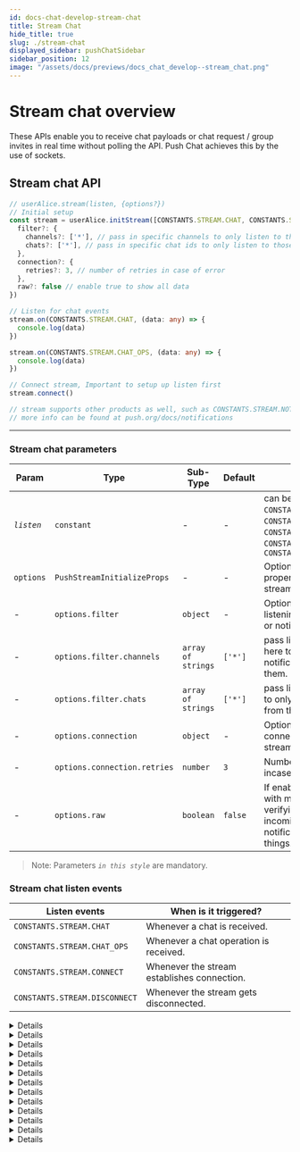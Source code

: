 ```yaml
---
id: docs-chat-develop-stream-chat
title: Stream Chat
hide_title: true
slug: ./stream-chat
displayed_sidebar: pushChatSidebar
sidebar_position: 12
image: "/assets/docs/previews/docs_chat_develop--stream_chat.png"
---
```


# Stream chat overview

These APIs enable you to receive chat payloads or chat request / group invites in real time without polling the API. Push Chat achieves this by the use of sockets.

<head>
  <title>Stream Chats | Push Chat | Push Documentation</title>
</head>


## Stream chat API

<Tabs className="codetabs" groupId="code-examples">
  <TabItem value="js" attributes={{className: "codetab js"}} default>

```typescript
// userAlice.stream(listen, {options?})
// Initial setup
const stream = userAlice.initStream([CONSTANTS.STREAM.CHAT, CONSTANTS.STREAM.CHAT_OPS], {
  filter?: {
    channels?: ['*'], // pass in specific channels to only listen to those
    chats?: ['*'], // pass in specific chat ids to only listen to those
  },
  connection?: {
    retries?: 3, // number of retries in case of error
  },
  raw?: false // enable true to show all data
})

// Listen for chat events
stream.on(CONSTANTS.STREAM.CHAT, (data: any) => {
  console.log(data)
})

stream.on(CONSTANTS.STREAM.CHAT_OPS, (data: any) => {
  console.log(data)
})

// Connect stream, Important to setup up listen first
stream.connect()

// stream supports other products as well, such as CONSTANTS.STREAM.NOTIF
// more info can be found at push.org/docs/notifications
```

  </TabItem>
</Tabs>

---

### Stream chat parameters
| Param      | Type                         | Sub-Type                               | Default       | Remarks                                                                                 |
| ---------- | ---------------------------- | -------------------------------------- | ------------- | --------------------------------------------------------------------------------------- |
| _`listen`_ | `constant`                   | -                                      | -             | can be `CONSTANTS.STREAM.CHAT`, `CONSTANTS.STREAM.CHAT_OPS`, `CONSTANTS.STREAM.NOTIF`, `CONSTANTS.STREAM.CONNECT`, `CONSTANTS.STREAM.DISCONNECT` |
| `options`  | `PushStreamInitializeProps`  | -                                      | -             | Optional configuration properties for initializing the stream.                          |
| -          | `options.filter`             | `object`                               | -             | Option to configure to enable listening to only certain chats or notifications.         |
| -          | `options.filter.channels`    | `array of strings`                     | `['*']`       | pass list of **channels** over here to only listen to notifications coming from them.   |
| -          | `options.filter.chats`       | `array of strings`                     | `['*']`       | pass list of **chatids** over here to only listen to chats coming from them.            |
| -          | `options.connection`         | `object`                               | -             | Option to configure the connection settings of the stream                               |
| -          | `options.connection.retries` | `number`                               | `3`           | Number of automatic retries incase of error                                             |
| -          | `options.raw`                | `boolean`                              | `false`       | If enabled, will also respond with meta data useful in verifying the integrity of incoming chats or notifications among other things. |

> Note: Parameters _`in this style`_ are mandatory.

### Stream chat listen events

| Listen events                 | When is it triggered?                                                          |
| ----------------------------- | ------------------------------------------------------------------------------ |
| `CONSTANTS.STREAM.CHAT`       | Whenever a chat is received.                                                   |
| `CONSTANTS.STREAM.CHAT_OPS`   | Whenever a chat operation is received.                                         |
| `CONSTANTS.STREAM.CONNECT`    | Whenever the stream establishes connection.                                    |
| `CONSTANTS.STREAM.DISCONNECT` | Whenever the stream gets disconnected.                                         |

<Details summary="Expected response (CONSTANTS.STEAM.CHAT - Chat Request Stream)">

```typescript
{
  "event": "chat.request",
  "origin": "other",
  "timestamp": "1696576961629",
  "chatId": "b6f53ac38d0698ea64e6c4b0f024437ac2271ca869413d5f779d7cda75de1aaa",
  "from": "eip155:0x0aF73cF3b072E39A46D78E6c4fbaA058A138Bc05",
  "to": [
      "eip155:0x52C6050536a77A405F03b6Da3F98Db9Ca69ad899"
  ],
  "message": {
      "type": "Text",
      "content": "Hey There!!!"
  },
  "meta": {
      "group": false
  },
  "reference": "bafyreid7b7m5ub3ouybgp2nzu733vle73bem5jcz5lg5u2epknncfhfeuy",
  "raw": {
    "fromCAIP10": "eip155:0x0aF73cF3b072E39A46D78E6c4fbaA058A138Bc05",
    "toCAIP10": "eip155:0x52C6050536a77A405F03b6Da3F98Db9Ca69ad899",
    "fromDID": "eip155:0x0aF73cF3b072E39A46D78E6c4fbaA058A138Bc05",
    "toDID": "eip155:0x52C6050536a77A405F03b6Da3F98Db9Ca69ad899",
    "encType": "pgp",
    "encryptedSecret": "-----BEGIN PGP MESSAGE-----\n\nwcBMAyaG8qwtJd4vAQf+JbzXYRQZ4Tm+8P+igfgH5kHFxMdd6XD11+UgyX3o\nhvxIaH43AjtpAuhNCvVVnmmIjWHAnCye7IDrT5BFEYVI03FaxxMyAwxvROTe\nb1xn4R5TmXPzuZ2N0AGbD1iTAqvPjLj3UvHJJihilOOAs5rqUNmWns4+xWr6\n8Znl5J2RyyqxJ3+LnHn4N6Spwm1gFzJ0alS2gwp+Tdi7OEPRiiWTkIcrdRcw\nKUv1i3aJw4Jyd9wDz6jldNBsa3L8RHUf47Oo4b/17dEqeFkioKCuWyH/DlKO\nkxZRsZEGUDR8ILKCRxbQw7RwWjxQnUeP+4oRuGC6P34zxZEJofHFz/8VWjlG\necHATAOhR72eaWLr8wEIAJEP2F/ocesJWKafpUzIN33fTTIFBjIvVB5GXb/V\nRvtwgRqsrKoudQLUf3ybsH2jw5JOmA8nV4Kc/aB/DVtvSyfObLxxngXe4HnD\n4OlUBGH80Z/RC2p6egrxIQUu1AMhTpu9SJ3HApTHHkDtGetp9Lnax5AxEV2t\ntFQWgkfwYy0xz2UuU+f85skTDgHBn7cW4Hb8WAaXWptpoGIlxMaVQYcHzA8A\ny7opcoPJPlE7AtRVQDmrQDLMZTRjxPwu9+vOYSh9bC3QFXE8PQeaseK379BG\no8wL6lnfX9mOdX3xaXRBuccm5akT61UGHnFH1zZv+rhyM67/bVCsIHEsG2Mt\nSHrSQAG/I7P/KleW2A4iEKPW8LAV1hGFkZZj1YumMGqHocTLncC8QwKzzHzi\nKyO4PxEL0qhgP16ya+vzT0PazgQnYtA=\n=AmIG\n-----END PGP MESSAGE-----\n",
    "signature": "-----BEGIN PGP SIGNATURE-----\n\nwsBzBAEBCAAnBQJlH7XBCRCfItQMnVG/eBYhBKTq6JYHJG7fZv5Yop8i1Ayd\nUb94AACmjgf/XGx0k/OMCg7XNIb5DjPMtiDuSU9Gm5KSUGhoBDIatNhrgZsj\nhULiKdk0DG1tk6G6a1/IpxM17obw4q3OI6QrT5TdgNS5c4kNRJ65xN0smxLl\nZC9fM5GEoTNI9CMIghH+zTesmVxkq6cS5iwzFJNgV05MoCa+HBCSHR3oLKFU\nH2muI7veUj1/yF93OEqtsqUjsgVr+bsqSVhwD8hcjS4AlRmHgBCLdwMWSOnK\nqFFV/0X/SZXnq0Jy2NULGFGTuQSV6NhB448HMEToxGrVbkYhPxRazBbEaSxD\nDrYQ+8b6EQBSJlPCKO3MAV8CNMNbfwwGo1RtXm6+xZj3DCHEdiU96w==\n=BRdW\n-----END PGP SIGNATURE-----\n",
    "sigType": "pgpv2",
    "verificationProof": "pgpv2:-----BEGIN PGP SIGNATURE-----\n\nwsBzBAEBCAAnBQJlH7XBCRCfItQMnVG/eBYhBKTq6JYHJG7fZv5Yop8i1Ayd\nUb94AAClEggAxIFP9BJNwHzqUlEB8UD7gK+wNJxx5Nc7b31y0edUiSL6MWGL\n/b82efqACFNi2yc8/3xreJZr5ZuyHHSuCAb6zRamBS4QYTD+cMhNwpUTPiQE\ngyGZejVP8o+ko4N//itioi43BC619iSs7OTCvXkWS+gLFvOeRrBBPfp/15NG\nbeTavruBfiIUBR3YGtlcY296LLmo2YCEz49B1q/nQ+Ant1UNdhmuVhqU6W5l\nBzV3mLkxnlxpey9JNnNjC6tiKDB34OI06aYc863mLphk0R3obzGyt3XQqgL2\noteUPdkfPsJb3DCdq9F/XRNNJtypnAWeuMk8T5OK44FfLnjo26lwHQ==\n=QPQd\n-----END PGP SIGNATURE-----\n",
    "previousReference": null
  }
}
```

</Details>

<Details summary="Expected response (CONSTANTS.STEAM.CHAT - Chat accept stream)">

```typescript
{
  "event": "chat.accept",
  "origin": "self",
  "timestamp": "1696576962016",
  "chatId": "b6f53ac38d0698ea64e6c4b0f024437ac2271ca869413d5f779d7cda75de1aaa",
  "from": "eip155:0x52C6050536a77A405F03b6Da3F98Db9Ca69ad899",
  "to": [
      "eip155:0x0aF73cF3b072E39A46D78E6c4fbaA058A138Bc05"
  ],
  "message": {
      "type": null,
      "content": null
  },
  "meta": {
      "group": false
  },
  "reference": null,
  "raw": {
    "fromCAIP10": "eip155:0x52C6050536a77A405F03b6Da3F98Db9Ca69ad899",
    "toCAIP10": "eip155:0x0aF73cF3b072E39A46D78E6c4fbaA058A138Bc05",
    "fromDID": "eip155:0x52C6050536a77A405F03b6Da3F98Db9Ca69ad899",
    "toDID": "eip155:0x0aF73cF3b072E39A46D78E6c4fbaA058A138Bc05",
    "encType": "",
    "encryptedSecret": null,
    "signature": "-----BEGIN PGP SIGNATURE-----\n\nwsBzBAEBCAAnBQJlH7XBCRAMkuwWk00HQxYhBKHMQtCl0iVWLJla7QyS7BaT\nTQdDAAAE+Af/U8h9c2tBPq6PjvDvjjs+yL/qTadagegzLZN0Gd9pT1kAmZ50\n+J1+f05oLCFdFcVTFz8dFZpueh+0s/8daXJ1uKVTBPPpfvWRInkD2KxlRrMu\n6gry3Tr2Fb1k8nIulIB/GSs7A85jJZQaG5WShZmfvg03bMadNIYmgl3ACmEe\nX3VovLFM5VLzuzKJGTn+7OM1VrZlZdsMRa7nfIdMKafMEEJcr41bmXCeYfzN\nw24kEO9/tAGaHzSRLsoNYxYDjby45OU1AJUHaLwjInk0klugcw7GWfMM3r2u\nE8qDuDZ0eveI6yArosK9amBlGF26l4UhEVPbCpumMrBBoItU03MPRw==\n=InOB\n-----END PGP SIGNATURE-----\n",
    "sigType": "pgp",
    "verificationProof": "pgp-----BEGIN PGP SIGNATURE-----\n\nwsBzBAEBCAAnBQJlH7XBCRAMkuwWk00HQxYhBKHMQtCl0iVWLJla7QyS7BaT\nTQdDAAAE+Af/U8h9c2tBPq6PjvDvjjs+yL/qTadagegzLZN0Gd9pT1kAmZ50\n+J1+f05oLCFdFcVTFz8dFZpueh+0s/8daXJ1uKVTBPPpfvWRInkD2KxlRrMu\n6gry3Tr2Fb1k8nIulIB/GSs7A85jJZQaG5WShZmfvg03bMadNIYmgl3ACmEe\nX3VovLFM5VLzuzKJGTn+7OM1VrZlZdsMRa7nfIdMKafMEEJcr41bmXCeYfzN\nw24kEO9/tAGaHzSRLsoNYxYDjby45OU1AJUHaLwjInk0klugcw7GWfMM3r2u\nE8qDuDZ0eveI6yArosK9amBlGF26l4UhEVPbCpumMrBBoItU03MPRw==\n=InOB\n-----END PGP SIGNATURE-----\n",
    "previousReference": null
  }
}
```

</Details>

<Details summary="Expected response (CONSTANTS.STEAM.CHAT - Chat message stream)">

```typescript
{
  "event": "chat.message",
  "origin": "other",
  "timestamp": "1696576962232",
  "chatId": "b6f53ac38d0698ea64e6c4b0f024437ac2271ca869413d5f779d7cda75de1aaa",
  "from": "eip155:0x0aF73cF3b072E39A46D78E6c4fbaA058A138Bc05",
  "to": [
      "eip155:0x52C6050536a77A405F03b6Da3F98Db9Ca69ad899"
  ],
  "message": {
      "type": "Text",
      "content": "Hey There!!!"
  },
  "meta": {
      "group": false
  },
  "reference": "bafyreich6wtnzojmgqft6eudx43y4xir2emfnhxqlvyy7rq6a73w7szywe",
  "raw": {
    "fromCAIP10": "eip155:0x0aF73cF3b072E39A46D78E6c4fbaA058A138Bc05",
    "toCAIP10": "eip155:0x52C6050536a77A405F03b6Da3F98Db9Ca69ad899",
    "fromDID": "eip155:0x0aF73cF3b072E39A46D78E6c4fbaA058A138Bc05",
    "toDID": "eip155:0x52C6050536a77A405F03b6Da3F98Db9Ca69ad899",
    "encType": "pgp",
    "encryptedSecret": "-----BEGIN PGP MESSAGE-----\n\nwcBMAyaG8qwtJd4vAQf9Fg4udBKFN/Pqd9+bi5dqGnLr/PJbRHaIljRlzt5R\nm+6sPUeGyVkXcFdGbSnUKG0M7rtwKVOg0LiCX/oFx//k6ULJWJNVpuZsy4QT\nGYZevcU6dEPMMw4KSG/KJb+sdTAqlRPegibfrfg7YK/Mr9xd0DbN8K9CFsqC\nW/CYz0AkgZS/wN2099cy9WEgesv9yHMd1tU+59A/gAjmI5qk1ge3PvReKGP/\ncSWCX4wz0lioviib7g9zdw79ecpJThmWXKWaW/dPikcNYUTCbK31gY9TuRsy\nS+z+7AdddGj0hqgQvZIfj4XHgHbpQrRisddbgc1AE1xV7eiiT2jtNPswtsat\n48HATAOhR72eaWLr8wEIAJ06+SdpAuQT6mdlIAo/Kttiyd71UkxgMlappQKQ\nM5e2aei/H/C93EFYIitVHobeH/Q8Y89k4E+Plopo23OS6TGGbWIUl0PSJkyg\nxAIyC8J4RfqylCp+k/d9ZxZP/l0WrrXo9SqGOfXnAVm/IITLl8hlG7dvSztI\ng8ndUrk8Af3Jwq4vbrbUOMr2ophzV027HVWQl53Dez/e+DfpuyvT2uDAevTw\nf82H0+2DIz3jzj3rNfkvyA6C3InhW37K4JNh+T3XlL7qWV77XTWFN0yLzZwP\nrW0hLWV5YGAj0kqpup5oY4H1ANPknRiNxP6hUrQH5ZkHPahEUo78gpP70qgc\nZafSQAHfRbVWZC7J+0OF15W+dR3iM8Ngrz/PjYEchVo73a8uBtNk4mSai8o7\nv1A2hx74RVX6yN05D8Bxpf6u7wQMXB8=\n=T81R\n-----END PGP MESSAGE-----\n",
    "signature": "-----BEGIN PGP SIGNATURE-----\n\nwsBzBAEBCAAnBQJlH7XCCRCfItQMnVG/eBYhBKTq6JYHJG7fZv5Yop8i1Ayd\nUb94AAB/NQf/bwUkzVHV6/ODTtnjeA0y0kqEv3OAzbYoG60QdgNf3zAEmFbk\nf4ULNghzvl3Nt3S7TYsF06xu4gzzsjaOt8glPxJCiZUa3lXdJH53X5+VCbZV\nSWJuip9tdljAv4zg27+ZAGrwyC4NrTHE8t1b8mDHLTgJeqae6dJHjScmCXKZ\ngBZb2mNeVYWklg1mpCuXxB8YJpeFKDgSYeZ3C+YNSGAmoCyICRpYvxYo038P\nDehkFMS3HHvSGjFslcDN0D9l8gWY/4H520Rfer4GHJoFMSZeKlyWkQRCNPNz\nFY3fjmPLuimbEnnzd9Nxw1kbx4P9SBEEa4xhEjJnxx/sAnQxJX72RQ==\n=1zuZ\n-----END PGP SIGNATURE-----\n",
    "sigType": "pgpv2",
    "verificationProof": "pgpv2:-----BEGIN PGP SIGNATURE-----\n\nwsBzBAEBCAAnBQJlH7XCCRCfItQMnVG/eBYhBKTq6JYHJG7fZv5Yop8i1Ayd\nUb94AACE2wf9GQq+/lkGQ7HVVmLF3SnSRI0IM9s4OvLckwjyd1i3D1lLnwu5\nVaPj+VxKZSBe+GHHukd/gQ+qYr9fhfHNMQ019AfHfz81kCCai6KhExH3YVbE\nsrL+j2bwttfcRjRWy/MoHo1T6M9F8PR4jm4aaktTSliApRE0k92Igm8Gw5it\nUaP1/qDIOQRjlofa7wAyDz7Kf83/WkbS78+MJZP0JWL9znhdFH5em8RvVYpS\nMa7/Skl8BnCr46BIfcd4Urd9q/RECKA4WJaxpOosH42MJQ4DLJ2iRnzZKkyr\nyZBfXXyiMA5goy+uzJzVhA5tlsHZp3jUFEZSvofaMX6a5UopweHMGw==\n=Wp+E\n-----END PGP SIGNATURE-----\n",
    "previousReference": "bafyreid7b7m5ub3ouybgp2nzu733vle73bem5jcz5lg5u2epknncfhfeuy"
  }
}
```

</Details>

<Details summary="Expected response (CONSTANTS.STEAM.CHAT - Chat rejection stream)">

```typescript
{
  "event": "chat.reject",
  "origin": "self",
  "timestamp": "1696577053528",
  "chatId": "e819ff24ee06d44927bdc0c0967bd55b6410d389c29c72c329dcce4dca9f413d",
  "from": "eip155:0xd49F5038C4baA79DF1f1191d6B18FF55D06a4648",
  "to": [
    "eip155:0x1fd48A2697Bdfd5A63436cEf5548e095649B65a7"
  ],
  "message": {
    "type": null,
    "content": null
  },
  "meta": {
    "group": false
  },
  "reference": null,
  "raw": {
    "fromCAIP10": "eip155:0xd49F5038C4baA79DF1f1191d6B18FF55D06a4648",
    "toCAIP10": "eip155:0x1fd48A2697Bdfd5A63436cEf5548e095649B65a7",
    "fromDID": "eip155:0xd49F5038C4baA79DF1f1191d6B18FF55D06a4648",
    "toDID": "eip155:0x1fd48A2697Bdfd5A63436cEf5548e095649B65a7",
    "encType": "",
    "encryptedSecret": null,
    "signature": "-----BEGIN PGP SIGNATURE-----\n\nwsBzBAEBCAAnBQJlH7YdCRCAVGEKwfvuDBYhBDuMv0sczhcV+XqGZYBUYQrB\n++4MAACNGQf/UM17dLBNzMLEmhfThqnxdXo1w1n4U/1DCSmzavvJ2CmCXvTU\nfekuTaxEEGQ83yKeI85KEkHdKgYpNmNa7O5OfOekjum4kRLi8qo4yVH6uard\nEiV+r4i52gWAqdrZOuFqWOLpbtWzMXF3gl6f+Sq5VT/SIi2/g5lO/bYd4QFX\n7cm/J+M5MzDJvxDht29bwDMylJVJXYr93xsEsLUAG0xo71mzsnEc7aSCxY71\nGw+4/KstoSDT40pvoZLw7qRidmHOt5QLHI6wpcztdo8ALDByYpIifV/J7lao\ns4bDS0TOXCb8/F6MQt2SXRKD8pIvzQ3CZBBZSKg+29Muq7Gw8hDq/A==\n=lcfd\n-----END PGP SIGNATURE-----\n",
    "sigType": "pgp",
    "verificationProof": "pgp-----BEGIN PGP SIGNATURE-----\n\nwsBzBAEBCAAnBQJlH7YdCRCAVGEKwfvuDBYhBDuMv0sczhcV+XqGZYBUYQrB\n++4MAACNGQf/UM17dLBNzMLEmhfThqnxdXo1w1n4U/1DCSmzavvJ2CmCXvTU\nfekuTaxEEGQ83yKeI85KEkHdKgYpNmNa7O5OfOekjum4kRLi8qo4yVH6uard\nEiV+r4i52gWAqdrZOuFqWOLpbtWzMXF3gl6f+Sq5VT/SIi2/g5lO/bYd4QFX\n7cm/J+M5MzDJvxDht29bwDMylJVJXYr93xsEsLUAG0xo71mzsnEc7aSCxY71\nGw+4/KstoSDT40pvoZLw7qRidmHOt5QLHI6wpcztdo8ALDByYpIifV/J7lao\ns4bDS0TOXCb8/F6MQt2SXRKD8pIvzQ3CZBBZSKg+29Muq7Gw8hDq/A==\n=lcfd\n-----END PGP SIGNATURE-----\n",
    "previousReference": null
  }
}
```

</Details>

<Details summary="Expected response (CONSTANTS.STEAM.CHAT - Group chat message stream)">

```typescript
{
  "event": "chat.message",
  "origin": "self",
  "timestamp": "1696576220066",
  "chatId": "a64abd4256a607e7bd2ab4068d9024ddb0d355687267c0e39eb31a3a7d245ab0",
  "from": "eip155:0x9d57759F2D0cbf19D6cfAf72C5A4c4B1A2443500",
  "to": [
    "a64abd4256a607e7bd2ab4068d9024ddb0d355687267c0e39eb31a3a7d245ab0"
  ],
  "message": {
    "type": "Text",
    "content": "Hello"
  },
  "meta": {
    "group": true
  },
  "reference": "bafyreidheq2764lxdi2plbp4mik24ohtjfyvfbmkde2wsb2ahvwdjrwygq",
  "raw": {
    "fromCAIP10": "eip155:0x9d57759F2D0cbf19D6cfAf72C5A4c4B1A2443500",
    "toCAIP10": "a64abd4256a607e7bd2ab4068d9024ddb0d355687267c0e39eb31a3a7d245ab0",
    "fromDID": "eip155:0x9d57759F2D0cbf19D6cfAf72C5A4c4B1A2443500",
    "toDID": "a64abd4256a607e7bd2ab4068d9024ddb0d355687267c0e39eb31a3a7d245ab0",
    "encType": "PlainText",
    "encryptedSecret": "",
    "signature": "-----BEGIN PGP SIGNATURE-----\n\nwsBzBAEBCAAnBQJlH7LcCRBG3kV4UbDyWhYhBPyPo+yD4wbsNV5YNkbeRXhR\nsPJaAABWfAf+MQFE/qy3X8R19wQeQ90eu6rYtK1h5aVlLwezo4z8F/8KqK1S\nwr8tlrtlQ9TieNH6Q5xebM2K356R44QnmE3qZB52Ukww2hiyrrCu7+x55KzK\na1+P8bQh1bGiesBYOa3LqnFlnFyQgBFJvGQqI0m2QBDbkM5OTkQGUYSi4tnO\nYIxVplb/lhEYHt/ZRGu1xg0XMhgycsRESidNLldKRx+AooeGfWgNIws97Yaq\nBbGTEgNOul8XV8b7y2ORL74Dl18UMPRF91dyktm/y8FJp30rWHaeNMAgKzlX\nr/nSgXFtCkfxclQgbBlSit1PBHmhB/Sr0amZKelpiYdRT+lVluknLg==\n=/QXX\n-----END PGP SIGNATURE-----\n",
    "sigType": "pgpv2",
    "verificationProof": "pgpv2:-----BEGIN PGP SIGNATURE-----\n\nwsBzBAEBCAAnBQJlH7LcCRBG3kV4UbDyWhYhBPyPo+yD4wbsNV5YNkbeRXhR\nsPJaAAAHQQf/eb4aaRUTbcAwLRWlI+55Ddd1PBeWXhTyDIZgsiFYUwSmtLLd\n/bFHnQzyplo+Tp8BuUB+wO5dH112ousWxOeTj8yAGUve6OhbP/8g9nJmHecJ\nmZwAHPhr4BVYomQRQChLp8FstLLjiI3CNdfarIYzBmlWGhrurXltjx69e+Ef\nyxtxRZ6zZavG56IHhOJru0p3y1nsbNI5eGsXG9Wq3FdAUXhbsOizxDCAdqN/\nfzOmqnZGMKsk6DNQ1471txAGujbg29i9o41lxYGcuNYYMal0CEceawfMXDH8\n8T2fbILXRZzpX/I+dlArPMDHqLdfNu2uLwYOmq+aTv7qUm3t1SkR0w==\n=+0T5\n-----END PGP SIGNATURE-----\n",
    "previousReference": null
  }
}
```

</Details>

<Details summary="Expected response (CONSTANTS.STEAM.CHAT - Group chat request stream)">

```typescript
{
  "origin": "self",
  "timestamp": 1696576021653,
  "chatId": "3781b4193166ec8f0a1fabe162ef3f2458cac28516d4d20f8dd7faf446815900",
  "from": "eip155:0x136E326b22ED48dbB665733eC024407d4fAA4F12",
  "to": [
    "eip155:0x3AD7cf4Ef82dd7f4f040c5eD7352f12C662F21db",
    "eip155:0x1b77273e527Ec5948995f395e3ADa41E708d617e",
    "eip155:0x7711FED1Bc6B1E461aE7869959bdBf529335db5A"
  ],
  "event": "chat.request",
  "meta": {
    "group": true
  },
  "raw": {
    "verificationProof": "pgp:-----BEGIN PGP SIGNATURE-----\n\nwsBzBAEBCAAnBQJlH7IVCRAxpSc3atCeoBYhBGHp9Ifk8vvLrMzkYTGlJzdq\n0J6gAAD//wf/bTrC0LnwzcUIE10d3XQ2Y56jK6kRVGWKR/7i6CC+hGs5PGKu\nzefIGdtLVjAqTeKn6PbNnb1t2niLhmMeTbN+knGCzSqx/FN8OodLLmunLNAx\nWJ5thFyjZWNyIF7IoH2zUdc8zbsjXHzfd70yoxMZSwd5C7EPj/e17kyYHdj2\nzPQecbTsnCIjJKzi0PBa2YMNoF5fExP3hwTnP0k693r8oC5ivxj7Ht3Hwmu0\njsv+sGXk+XZPC/JQQfEEviEh3j9dEiNIeHutk/7cFdEnDfEy5dFMxubjf6oH\nY6vt0q2V2CZJHHw99JYeTHN/d3YDXc4RggoUINo1cysR904owgEsVw==\n=QTX8\n-----END PGP SIGNATURE-----\n:0x136E326b22ED48dbB665733eC024407d4fAA4F12"
  }
}
```

</Details>

<Details summary="Expected response (CONSTANTS.STEAM.CHAT - Group chat request accepted stream)">

```typescript
{
  "event": "chat.accept",
  "origin": "other",
  "timestamp": "1696576021843",
  "chatId": "3781b4193166ec8f0a1fabe162ef3f2458cac28516d4d20f8dd7faf446815900",
  "from": "eip155:0x3AD7cf4Ef82dd7f4f040c5eD7352f12C662F21db",
  "to": null,
  "message": {
    "type": null,
    "content": null
  },
  "meta": {
    "group": true
  },
  "reference": null,
  "raw": {
    "fromCAIP10": "eip155:0x3AD7cf4Ef82dd7f4f040c5eD7352f12C662F21db",
    "toCAIP10": "3781b4193166ec8f0a1fabe162ef3f2458cac28516d4d20f8dd7faf446815900",
    "fromDID": "eip155:0x3AD7cf4Ef82dd7f4f040c5eD7352f12C662F21db",
    "toDID": "3781b4193166ec8f0a1fabe162ef3f2458cac28516d4d20f8dd7faf446815900",
    "encType": "",
    "encryptedSecret": null,
    "signature": "-----BEGIN PGP SIGNATURE-----\n\nwsBzBAEBCAAnBQJlH7IVCRA1c2iyC1q/7RYhBH5kgFyUQlfGEgbg0jVzaLIL\nWr/tAABinQf9E+7UUlPnAVu9VifNHS6GJuf/o1RJdE8gL4mi27+rdfr+Y2+Y\nzZaZbBEJK3BTJgT4op1yJKtg2GZDZUIMWSbkcouE+2YyyYsANS89z/blq/05\nYf6RFuUeHr3pGIyzkeb7Aj7VEHbUhrK5nHheTkO7K6Gpa9blNEYVrhsYrHbs\n7UhYKlq6tsoo1E8XXFWBhd+2rVPKF4zhIt9jPdqNPYTQSn7K7hjVvZueWd0Z\nD7Vr4RO4Af3a/5EiVAvOtxVGLpwhw+FKDOGJhRdNCNLqEc8gZ0q+l1cvglKp\nfAiqSZpnnTzIUloszJvNFAeQSR/nZQ9wjEihosDztVOOz5uyQ3XhZw==\n=kX/p\n-----END PGP SIGNATURE-----\n",
    "sigType": "pgp",
    "verificationProof": "pgp-----BEGIN PGP SIGNATURE-----\n\nwsBzBAEBCAAnBQJlH7IVCRA1c2iyC1q/7RYhBH5kgFyUQlfGEgbg0jVzaLIL\nWr/tAABinQf9E+7UUlPnAVu9VifNHS6GJuf/o1RJdE8gL4mi27+rdfr+Y2+Y\nzZaZbBEJK3BTJgT4op1yJKtg2GZDZUIMWSbkcouE+2YyyYsANS89z/blq/05\nYf6RFuUeHr3pGIyzkeb7Aj7VEHbUhrK5nHheTkO7K6Gpa9blNEYVrhsYrHbs\n7UhYKlq6tsoo1E8XXFWBhd+2rVPKF4zhIt9jPdqNPYTQSn7K7hjVvZueWd0Z\nD7Vr4RO4Af3a/5EiVAvOtxVGLpwhw+FKDOGJhRdNCNLqEc8gZ0q+l1cvglKp\nfAiqSZpnnTzIUloszJvNFAeQSR/nZQ9wjEihosDztVOOz5uyQ3XhZw==\n=kX/p\n-----END PGP SIGNATURE-----\n",
    "previousReference": null
  }
}
```

</Details>

<Details summary="Expected response (CONSTANTS.STEAM.CHAT - Group chat request rejected stream)">

```typescript
{
  "event": "chat.reject",
  "origin": "other",
  "timestamp": "1696576601599",
  "chatId": "7a200d55cc76428e9938e935b604e993c5f6cb2f3e9a1dd7108a07dd32de0791",
  "from": "eip155:0x15d8a67c0B1eb61dA5901109DB4CA382E989aA13",
  "to": null,
  "message": {
    "type": null,
    "content": null
  },
  "meta": {
    "group": true
  },
  "reference": null,
  "raw": {
    "fromCAIP10": "eip155:0x15d8a67c0B1eb61dA5901109DB4CA382E989aA13",
    "toCAIP10": "7a200d55cc76428e9938e935b604e993c5f6cb2f3e9a1dd7108a07dd32de0791",
    "fromDID": "eip155:0x15d8a67c0B1eb61dA5901109DB4CA382E989aA13",
    "toDID": "7a200d55cc76428e9938e935b604e993c5f6cb2f3e9a1dd7108a07dd32de0791",
    "encType": "",
    "encryptedSecret": null,
    "signature": "-----BEGIN PGP SIGNATURE-----\n\nwsBzBAEBCAAnBQJlH7RZCRA8vrXKPfPlwRYhBECQe8HJcpH3IRX27jy+tco9\n8+XBAADl0Af7BumEnrIcSj/1H3LvxaqG4wK/G6iTP3iTvXUca0n7UBplXS8P\nbKV7XFhjollN6jJVZ53mmUHgNDAbfaQTvutm3SRJlFVJxV4zV9uL7UMZW+k4\nYAJM5XNbqqyn7+KjcLIwBpJ3YLMmmLfdrO4+WJAYswAAJGiS+KPDsU+oOsfm\nHMWc5aRqis0Epf3FLWELO0uDyydm75575bBe60FxfPjnd5GhUgmMWydNCZH1\ngeGMLZbhuQ+bvnLjTuWSmnW64cl+jlRCzs2Mpgwvrh0ZQIcPWjVDjNevNohu\n3l9VXhHuYPUCyGGIyhcPG3tubRcudY+U/uavhQ6XXgWPVdKZ/qwfAw==\n=0jOy\n-----END PGP SIGNATURE-----\n",
    "sigType": "pgp",
    "verificationProof": "pgp-----BEGIN PGP SIGNATURE-----\n\nwsBzBAEBCAAnBQJlH7RZCRA8vrXKPfPlwRYhBECQe8HJcpH3IRX27jy+tco9\n8+XBAADl0Af7BumEnrIcSj/1H3LvxaqG4wK/G6iTP3iTvXUca0n7UBplXS8P\nbKV7XFhjollN6jJVZ53mmUHgNDAbfaQTvutm3SRJlFVJxV4zV9uL7UMZW+k4\nYAJM5XNbqqyn7+KjcLIwBpJ3YLMmmLfdrO4+WJAYswAAJGiS+KPDsU+oOsfm\nHMWc5aRqis0Epf3FLWELO0uDyydm75575bBe60FxfPjnd5GhUgmMWydNCZH1\ngeGMLZbhuQ+bvnLjTuWSmnW64cl+jlRCzs2Mpgwvrh0ZQIcPWjVDjNevNohu\n3l9VXhHuYPUCyGGIyhcPG3tubRcudY+U/uavhQ6XXgWPVdKZ/qwfAw==\n=0jOy\n-----END PGP SIGNATURE-----\n",
    "previousReference": null
  }
}
```

</Details>

<Details summary="Expected response (CONSTANTS.STEAM.CHAT - Participant removed from group stream)">

```typescript
{
  "event": "chat.group.participant.remove",
  "origin": "other",
  "timestamp": 1696576219688,
  "chatId": "a64abd4256a607e7bd2ab4068d9024ddb0d355687267c0e39eb31a3a7d245ab0",
  "from": "eip155:0x50bbFA4833e89389FE00a62D14E6eDDf1c155855",
  "to": [
      "eip155:0x50bbFA4833e89389FE00a62D14E6eDDf1c155855"
  ],
  "raw": {
      "verificationProof": "pgp:-----BEGIN PGP SIGNATURE-----\n\nwsBzBAEBCAAnBQJlH7LbCRByYd40HdgiDBYhBLSq7nZZRBYzsnezMXJh3jQd\n2CIMAADNoAf/UxniQM/ZtzDuSmhIuvWiuGzl8vkeFbN2dOLW1a2yJO2Z8jDa\nDDuxyTcSt9d9YyCO/NojhbxmScE73gBysVt9OLdUn9hXlAKclYjXu4r7KvLk\nmrQyMlN3akDjpzH1gGiiCSi18vll07KRGSgWt3P13cA9vGpT+YV3A6uiCGUS\nE3CV16wdYTd0FUPJHckTJVVu3se1K3NfzzELMwIeN9bPJLxaZD3u3t074dN/\nc+jwUS1OC0sUQ5ptHCgfNIMgtueutKSPPZO6MKVBE/qQauKh81PHgzrhW0OE\n6gMkSDPjVbncjBSumofTWga7udk65RhwysCxx9qa3O/u6skBH0N+bg==\n=oqeR\n-----END PGP SIGNATURE-----\n:0x50bbFA4833e89389FE00a62D14E6eDDf1c155855"
  }
}
```

</Details>

<Details summary="Expected response (CONSTANTS.STEAM.CHAT - Participant joins a group stream)">

```typescript
{
  "event": "chat.group.participant.join",
  "origin": "other",
  "timestamp": 1696576531987,
  "chatId": "1032596dea9f24a7a0ee419668f7d39da32a2fb32003a27c6b293cc6668d2a82",
  "from": "eip155:0x8c1EAB3227250526f133681630c2B191969f8581",
  "to": null,
  "raw": {
    "verificationProof": "pgp:-----BEGIN PGP SIGNATURE-----\n\nwsBzBAEBCAAnBQJlH7QTCRCI26TZ8c3OJBYhBNDtmDIWimjDn9MUIIjbpNnx\nzc4kAAAfFwgAgQkKBS/W7e53maVOne1lob2Qk14gWfUQm/LaRlP0iO5YwPlg\njckyQaX0Ient3PmLSqUoykuKWH2wR53YJ6Wgb//EkOxdywkrDbAZCGnQgxaO\nakTU30mDaV06HLQjDQmRTHdeozwV+6PF+i71vZPNmsCSI8x/VSex/gMrs2nk\nhSAHnuhUcuEWHshc+FXEO70acz8nkhH7Pw0icDwb50yFZNuekrK4rjUPmXb2\nwBzwFDjpfS6n8JMQz4//jYXyFuDfzYlr97ymWdltR5h8QKs1iZsN++X/5FsA\nO2EltMRqhxcpPApcHB9QQe6CAZFG+1fB8FKOXx6MZMwHqjyEtrL27Q==\n=bDP5\n-----END PGP SIGNATURE-----\n:0x8c1EAB3227250526f133681630c2B191969f8581"
  }
}
```

</Details>

<Details summary="Expected response (CONSTANTS.STEAM.CHAT - Participant leaves a group stream)">

```typescript
{
  "event": "chat.group.participant.leave",
  "origin": "other",
  "timestamp": 1696576531987,
  "chatId": "1032596dea9f24a7a0ee419668f7d39da32a2fb32003a27c6b293cc6668d2a82",
  "from": "eip155:0x8c1EAB3227250526f133681630c2B191969f8581",
  "to": null,
  "raw": {
      "verificationProof": "pgp:-----BEGIN PGP SIGNATURE-----\n\nwsBzBAEBCAAnBQJlH7QTCRCI26TZ8c3OJBYhBNDtmDIWimjDn9MUIIjbpNnx\nzc4kAAAfFwgAgQkKBS/W7e53maVOne1lob2Qk14gWfUQm/LaRlP0iO5YwPlg\njckyQaX0Ient3PmLSqUoykuKWH2wR53YJ6Wgb//EkOxdywkrDbAZCGnQgxaO\nakTU30mDaV06HLQjDQmRTHdeozwV+6PF+i71vZPNmsCSI8x/VSex/gMrs2nk\nhSAHnuhUcuEWHshc+FXEO70acz8nkhH7Pw0icDwb50yFZNuekrK4rjUPmXb2\nwBzwFDjpfS6n8JMQz4//jYXyFuDfzYlr97ymWdltR5h8QKs1iZsN++X/5FsA\nO2EltMRqhxcpPApcHB9QQe6CAZFG+1fB8FKOXx6MZMwHqjyEtrL27Q==\n=bDP5\n-----END PGP SIGNATURE-----\n:0x8c1EAB3227250526f133681630c2B191969f8581"
  }
}
```

</Details>

<Details summary="Expected response (CONSTANTS.STEAM.CHAT_OPS - Group created stream)">

```typescript
{
  "event": "chat.group.create",
  "origin": "self",
  "timestamp": 1696576020848,
  "chatId": "3781b4193166ec8f0a1fabe162ef3f2458cac28516d4d20f8dd7faf446815900",
  "from": "eip155:0x136E326b22ED48dbB665733eC024407d4fAA4F12",
  "meta": {
    "name": "test",
    "description": "test",
    "image": "test",
    "owner": "eip155:0x136E326b22ED48dbB665733eC024407d4fAA4F12",
    "members": [],
    "admins": [
      {
        "address": "eip155:0x136E326b22ED48dbB665733eC024407d4fAA4F12",
        "profile": {
          "image": "data:image/png;base64,iVBORw0KGgoAAAANSUhEUgAAACAAAAAgCAYAAABzenr0AAAA30lEQVR4AcXBsa2DMBSG0S+/3LJBKkZgjUzADi4sJEoqSkvIBSNEYhtG8BIMkNdeGqd4iu45j+f79aHh7HasY91oGZcJa7giLcKZcCacBb441g1rXCZajnXjJtEknAlnwlk4u52WIUWsfEWaEjdnt9MinAlnwlk41g0rp4o1l57/GFLEmkuPJZwJZ8JZ4IucKr8knAlnwlnIqWLNpcfKqWKd3U7LcEWsufRYOVUs4Uw4E87CXHqscZmwRu6GK9Jydjs3C3frhiWcCWfC2eP5fn0w5tLzSzlVLOFMOBPO/gCOGzPC9wXXhQAAAABJRU5ErkJggg==",
          "publicKey": "-----BEGIN PGP PUBLIC KEY BLOCK-----\n\nxsBNBGUfshMBCADOFCC0uSjbBGbjJi5QWaEtDpv7PMGqA0kU+e2mHBvZgGM2\nimibNukifrDArM+oJL3/OnjQHwkF5L6W3oCnKwe1hwSiceLDf3uR0F5E+wWA\nEeFv3xPdYYpqbT9tdYXlOCJpoSJH2TM7mcvSECltpSOIYAWpD2E450kTTHCJ\nYDrnrMdPifrCTSrfh4X1pKkbdSDJIrHHeqVTDcUPZhZlbXdEypqK4u5wjEqe\nLc/AprwDyeDx+ltGAo4hmD3ojHGkckk7ctW9RmdqGBGCB/VaK35JT0Tp6AQ8\nrmKOejF4nxbH5eCzUX4vC6xz666gWGj2eGDnS5XCGaBtfWfvYvTCoe4HABEB\nAAHNAMLAigQQAQgAPgUCZR+yEwQLCQcICRAxpSc3atCeoAMVCAoEFgACAQIZ\nAQIbAwIeARYhBGHp9Ifk8vvLrMzkYTGlJzdq0J6gAABuBwgAvNkpwWQCoB8D\nFC56ir7s2tRlzpIUb+nnK5ygqpxp/Wvo1+TpFoWGkdUOC0ng9H98MrJmEh1k\nhLkaBv1VPQN6l+O7tjAyvWNA+JfKLaefxc6EB0KFUOZH1E/gFWc8b6+cciXZ\npAINmBW8+PPSlt1EYuo2UAXqEAOW4dlez8Z6OCf7c4L7+MZKVv2a5r3Cqfl2\nNHaI4lHQYabWt1tsoVyN7kyfZkENXQQv3LsJ7o98WK0FnfFEM/hA1I5jM8Ww\nf0qBukDmzOTxtgYDE7mo3xHNDpjptr8lk5oOFPsHCpOwgksAVKK4yHqy4aQe\nqXPBjBMmUBUuSlB/8KwI6FtX2JFm9s7ATQRlH7ITAQgAySkQBm6drDe5FJI1\nUe5QhoUXX8ugfXyCR7SoL4JMxVmhaO9/Fj/Swy1UoagONZYJZzcamJWnPzAR\nvfYBEzSEFGrkPKVdrJAM7Zf1sX5v+wpUtLTE6/gSCzAJMnK11pdgTHqEn+Rc\nfPuTnGYFZw3EybYMbhr/wBCyvFd49ES+8q3jrjHbMGS5lFCnVFYE/gyN9nqp\nSG0biMS7pl+w51bjIfJ9bRiUzrxpk5yvr9WDqMTVJA0N6ZRsD+xtkipc7XFe\nnsY0caCVVYFOH9YCiwuytC4ShU2VHjEPXcgzLTk9k5ecfE8AdwiYgLsWOHTn\nbz1JpwqYJx5Rndkb4vXdV6Pi7wARAQABwsB2BBgBCAAqBQJlH7ITCRAxpSc3\natCeoAIbDBYhBGHp9Ifk8vvLrMzkYTGlJzdq0J6gAACZvQgAyJrLhQ9/MsBU\n6E1ZwdKlKBWi62A4SBXRZJpRl2hBwagyNq7zbsX/yO7D7fW1FVLfcT28cmCe\nCUD6aa904dQ8GVDyuUqRsSXZZvZqFdddgNT7O8fCbIbMCihfz9Gg6mbxVHcy\nOby7nkOBbrKDBpIPab9yMHHYsycsPDo8/8cGI9RNZz06aAgOVGjfcMTuw8RR\nXWINBmTWn9I4xrylEtH7SQU9b0Alj2SxfV9N/+mMGGv/Zo3E99/a/p2DLExY\n/+dk0I9kxjxHkjtq49/tT00JYLDkHVtMgGxjl9n8Uv7KXFHkuGFg7gV9ivdN\n1phi4oalkdY5sqbd5GkUxM7M1VN6Xg==\n=nCF5\n-----END PGP PUBLIC KEY BLOCK-----\n"
        }
      }
    ],
    "pending": {
      "members": [],
      "admins": []
    },
    "private": false,
    "rules": {}
  },
  "raw": {
    "verificationProof": "pgp:-----BEGIN PGP SIGNATURE-----\n\nwsBzBAEBCAAnBQJlH7IUCRAxpSc3atCeoBYhBGHp9Ifk8vvLrMzkYTGlJzdq\n0J6gAADrLAgAgDSQ7CJ3ZVOPye++rkpyR4Q9XSGnV3Z0bqO+HCqFDW/hTmJ+\n12kjrAQV43Q1fQviIMqh+RTA9WJHPA14vu/ZYHjmCM/HfPSxbY4zV/7FJF9C\nCaEgq+wGs+2vhixHX4Zoo4qrxdXQ6q8Wl4XXW3SVaw1sGxfIh+uMje54Tsil\nnaLNK+lIPdSAJDw1hOHIM3iMWaSzZasLaXkJ6KY9KefW52mhg112BZI94FxJ\n/wFQtlIaXGZHhCbaqiigjRPKo17KyW7PX6I0rTAQJlwHyIKS/vIH8Uahi2x3\ndzjonpXjjtsgcP+VhzEP1jxQkpo4mG47Fxkxzp/Q7ztdSGHnJGlXkQ==\n=HydQ\n-----END PGP SIGNATURE-----\n"
  }
}
```

</Details>

<Details summary="Expected response (CONSTANTS.STEAM.CHAT_OPS - Group updated stream)">

```typescript
{
  "event": "chat.group.update",
  "origin": "self",
  "timestamp": 1696576021192,
  "chatId": "3781b4193166ec8f0a1fabe162ef3f2458cac28516d4d20f8dd7faf446815900",
  "from": "eip155:0x136E326b22ED48dbB665733eC024407d4fAA4F12",
  "meta": {
    "name": "test",
    "description": "Updated Description",
    "image": "test",
    "owner": "eip155:0x136E326b22ED48dbB665733eC024407d4fAA4F12",
    "members": [],
    "admins": [
      {
        "address": "eip155:0x136E326b22ED48dbB665733eC024407d4fAA4F12",
        "profile": {
          "image": "data:image/png;base64,iVBORw0KGgoAAAANSUhEUgAAACAAAAAgCAYAAABzenr0AAAA30lEQVR4AcXBsa2DMBSG0S+/3LJBKkZgjUzADi4sJEoqSkvIBSNEYhtG8BIMkNdeGqd4iu45j+f79aHh7HasY91oGZcJa7giLcKZcCacBb441g1rXCZajnXjJtEknAlnwlk4u52WIUWsfEWaEjdnt9MinAlnwlk41g0rp4o1l57/GFLEmkuPJZwJZ8JZ4IucKr8knAlnwlnIqWLNpcfKqWKd3U7LcEWsufRYOVUs4Uw4E87CXHqscZmwRu6GK9Jydjs3C3frhiWcCWfC2eP5fn0w5tLzSzlVLOFMOBPO/gCOGzPC9wXXhQAAAABJRU5ErkJggg==",
          "publicKey": "-----BEGIN PGP PUBLIC KEY BLOCK-----\n\nxsBNBGUfshMBCADOFCC0uSjbBGbjJi5QWaEtDpv7PMGqA0kU+e2mHBvZgGM2\nimibNukifrDArM+oJL3/OnjQHwkF5L6W3oCnKwe1hwSiceLDf3uR0F5E+wWA\nEeFv3xPdYYpqbT9tdYXlOCJpoSJH2TM7mcvSECltpSOIYAWpD2E450kTTHCJ\nYDrnrMdPifrCTSrfh4X1pKkbdSDJIrHHeqVTDcUPZhZlbXdEypqK4u5wjEqe\nLc/AprwDyeDx+ltGAo4hmD3ojHGkckk7ctW9RmdqGBGCB/VaK35JT0Tp6AQ8\nrmKOejF4nxbH5eCzUX4vC6xz666gWGj2eGDnS5XCGaBtfWfvYvTCoe4HABEB\nAAHNAMLAigQQAQgAPgUCZR+yEwQLCQcICRAxpSc3atCeoAMVCAoEFgACAQIZ\nAQIbAwIeARYhBGHp9Ifk8vvLrMzkYTGlJzdq0J6gAABuBwgAvNkpwWQCoB8D\nFC56ir7s2tRlzpIUb+nnK5ygqpxp/Wvo1+TpFoWGkdUOC0ng9H98MrJmEh1k\nhLkaBv1VPQN6l+O7tjAyvWNA+JfKLaefxc6EB0KFUOZH1E/gFWc8b6+cciXZ\npAINmBW8+PPSlt1EYuo2UAXqEAOW4dlez8Z6OCf7c4L7+MZKVv2a5r3Cqfl2\nNHaI4lHQYabWt1tsoVyN7kyfZkENXQQv3LsJ7o98WK0FnfFEM/hA1I5jM8Ww\nf0qBukDmzOTxtgYDE7mo3xHNDpjptr8lk5oOFPsHCpOwgksAVKK4yHqy4aQe\nqXPBjBMmUBUuSlB/8KwI6FtX2JFm9s7ATQRlH7ITAQgAySkQBm6drDe5FJI1\nUe5QhoUXX8ugfXyCR7SoL4JMxVmhaO9/Fj/Swy1UoagONZYJZzcamJWnPzAR\nvfYBEzSEFGrkPKVdrJAM7Zf1sX5v+wpUtLTE6/gSCzAJMnK11pdgTHqEn+Rc\nfPuTnGYFZw3EybYMbhr/wBCyvFd49ES+8q3jrjHbMGS5lFCnVFYE/gyN9nqp\nSG0biMS7pl+w51bjIfJ9bRiUzrxpk5yvr9WDqMTVJA0N6ZRsD+xtkipc7XFe\nnsY0caCVVYFOH9YCiwuytC4ShU2VHjEPXcgzLTk9k5ecfE8AdwiYgLsWOHTn\nbz1JpwqYJx5Rndkb4vXdV6Pi7wARAQABwsB2BBgBCAAqBQJlH7ITCRAxpSc3\natCeoAIbDBYhBGHp9Ifk8vvLrMzkYTGlJzdq0J6gAACZvQgAyJrLhQ9/MsBU\n6E1ZwdKlKBWi62A4SBXRZJpRl2hBwagyNq7zbsX/yO7D7fW1FVLfcT28cmCe\nCUD6aa904dQ8GVDyuUqRsSXZZvZqFdddgNT7O8fCbIbMCihfz9Gg6mbxVHcy\nOby7nkOBbrKDBpIPab9yMHHYsycsPDo8/8cGI9RNZz06aAgOVGjfcMTuw8RR\nXWINBmTWn9I4xrylEtH7SQU9b0Alj2SxfV9N/+mMGGv/Zo3E99/a/p2DLExY\n/+dk0I9kxjxHkjtq49/tT00JYLDkHVtMgGxjl9n8Uv7KXFHkuGFg7gV9ivdN\n1phi4oalkdY5sqbd5GkUxM7M1VN6Xg==\n=nCF5\n-----END PGP PUBLIC KEY BLOCK-----\n"
        }
      }
    ],
    "pending": {
      "members": [],
      "admins": []
    },
    "private": false,
    "rules": {}
  },
  "raw": {
    "verificationProof": "pgp:-----BEGIN PGP SIGNATURE-----\n\nwsBzBAEBCAAnBQJlH7IVCRAxpSc3atCeoBYhBGHp9Ifk8vvLrMzkYTGlJzdq\n0J6gAACfBQgAgDYEX8fSjArginDEbjDmMxQxmieIMt3/N2wTjWU/r8muAnNb\nIpijtAvftEkCoVnefXH9rlILr0rUGLwFXTsc6YYO6u9Tr1iODQQZopD8Bqtc\ntKE5RzRT6qS6QUQQP8YNlh/iqtTWCzdY7aYKGNWkrSOUKhu+iHKLIsEqNSf2\nYV9S9qksGWhK9xfsExkHjR0Df3yo/BUwpDKW/duiwBPgl99aUYunjAQyRRun\njlXmX6W+bEAlEmJABq5C9Tw+M/+j4AiBy57kdrxAQ6aKHnfGJafH7Xo8/BuN\nG6XJdNELJKug/5Xb+eWjO3JggGOD90fetTKcVdzGJPhXaVyIhL0e/A==\n=+sdF\n-----END PGP SIGNATURE-----\n:0x136E326b22ED48dbB665733eC024407d4fAA4F12"
  }
}
```

</Details>
